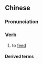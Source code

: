 {{also|喂養|喂养}}
==Chinese==
{{zh-forms|s=喂养|t2=喂養}}

===Pronunciation===
{{zh-pron
|m=wèiyǎng
|c=wai3 joeng5
|mn=qz,xm:ùi-ióng/zz:ùi-iáng
|cat=v
}}

===Verb===
{{zh-verb}}

# to [[feed]] {{gloss|animals or children}}

====Derived terms====
{{zh-der|母乳餵養}}